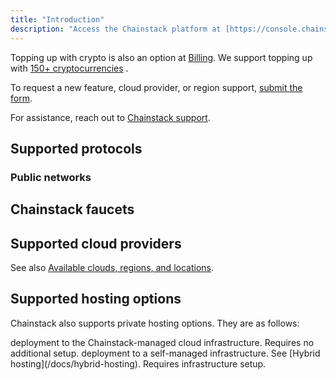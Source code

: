 ```yaml
---
title: "Introduction"
description: "Access the Chainstack platform at [https://console.chainstack.com](https://console.chainstack.com)."
---
```


Topping up with crypto is also an option at [Billing](https://console.chainstack.com/user/settings/billing). We support topping up with [150+ cryptocurrencies](https://nowpayments.io/supported-coins) .

To request a new feature, cloud provider, or region support, [submit the form](https://ideas.chainstack.com/feature-requests).

For assistance, reach out to [Chainstack support](https://support.chainstack.com).

## Supported protocols

### Public networks

<CardGroup cols={3}>
   <Card title="Ethereum" href="/docs/ethereum-tooling" icon="ethereum" iconType="solid" horizontal/>
   <Card title="Solana" href="/docs/solana-tooling" icon="bolt" iconType="solid" horizontal/>
   <Card title="BNB Smart Chain" href="/docs/bsc-tooling" icon="coins" iconType="solid" horizontal/>
   <Card title="Polygon" href="/docs/polygon-tooling" icon="layer-group" iconType="solid" horizontal/>
   <Card title="Arbitrum" href="/docs/arbitrum-tooling" icon="layer-group" iconType="solid" horizontal/>
   <Card title="Base" href="/docs/base-tooling" icon="layer-group" iconType="solid" horizontal/>
   <Card title="Optimism" href="/docs/optimism-tooling" icon="layer-group" iconType="solid" horizontal/>
   <Card title="Avalanche" href="/docs/avalanche-tooling" icon="snowflake" iconType="solid" horizontal/>
   <Card title="TON" href="/docs/ton-tooling" icon="paper-plane" iconType="solid" horizontal/>
   <Card title="Ronin" href="/docs/ronin-tooling" icon="gamepad" iconType="solid" horizontal/>
   <Card title="Blast" href="/docs/blast-tooling" icon="layer-group" iconType="solid" horizontal/>
   <Card title="zkSync Era" href="/docs/zksync-era-tooling" icon="layer-group" iconType="solid" horizontal/>
   <Card title="Starknet" href="/docs/starknet-tooling" icon="layer-group" iconType="solid" horizontal/>
   <Card title="Scroll" href="/docs/scroll-tooling" icon="layer-group" iconType="solid" horizontal/>
   <Card title="opBNB" href="/docs/opbnb-tooling" icon="layer-group" iconType="solid" horizontal/>
   <Card title="Aptos" href="/docs/aptos-tooling" icon="code" iconType="solid" horizontal/>
   <Card title="Sonic" href="/docs/sonic-tooling" icon="bolt" iconType="solid" horizontal/>
   <Card title="Fantom" href="/docs/fantom-tooling" icon="bolt" iconType="solid" horizontal/>
   <Card title="TRON" href="/docs/tron-tooling" icon="bolt" iconType="solid" horizontal/>
   <Card title="Cronos" href="/docs/cronos-tooling" icon="coins" iconType="solid" horizontal/>
   <Card title="Gnosis Chain" href="/docs/gnosis-tooling" icon="shield" iconType="solid" horizontal/>
   <Card title="Kaia (ex. Klaytn)" href="/docs/klaytn-tooling" icon="building" iconType="solid" horizontal/>
   <Card title="Celo" href="/docs/celo-tooling" icon="mobile" iconType="solid" horizontal/>
   <Card title="Moonbeam" href="/docs/moonbeam-tooling" icon="moon" iconType="solid" horizontal/>
   <Card title="Aurora" href="/docs/aurora-tooling" icon="sun" iconType="solid" horizontal/>
   <Card title="Oasis Sapphire" href="/docs/oasis-sapphire-tooling" icon="shield" iconType="solid" horizontal/>
   <Card title="Polygon zkEVM" href="/docs/polygon-zkevm-tooling" icon="layer-group" iconType="solid" horizontal/>
   <Card title="Bitcoin" href="/docs/bitcoin-tooling" icon="bitcoin" iconType="solid" horizontal/>
   <Card title="Harmony" href="/docs/harmony-tooling" icon="link" iconType="solid" horizontal/>
 </CardGroup>


## Chainstack faucets

<CardGroup>
 <Card title="Available here" href="https://faucet.chainstack.com/" icon="angle-right" iconType="solid" horizontal/>
 </CardGroup>

## Supported cloud providers

See also [Available clouds, regions, and locations](/docs/nodes-clouds-regions-and-locations).

## Supported hosting options

Chainstack also supports private hosting options. They are as follows:


 <CardGroup>
   <Card title="Chainstack-provided" icon="square-1" iconType="solid">
  deployment to the Chainstack-managed cloud infrastructure. Requires no additional setup.
   </Card>
   <Card title="Private" icon="square-2" iconType="solid">
     deployment to a self-managed infrastructure. See [Hybrid hosting](/docs/hybrid-hosting). Requires infrastructure setup.
   </Card>
 </CardGroup>

